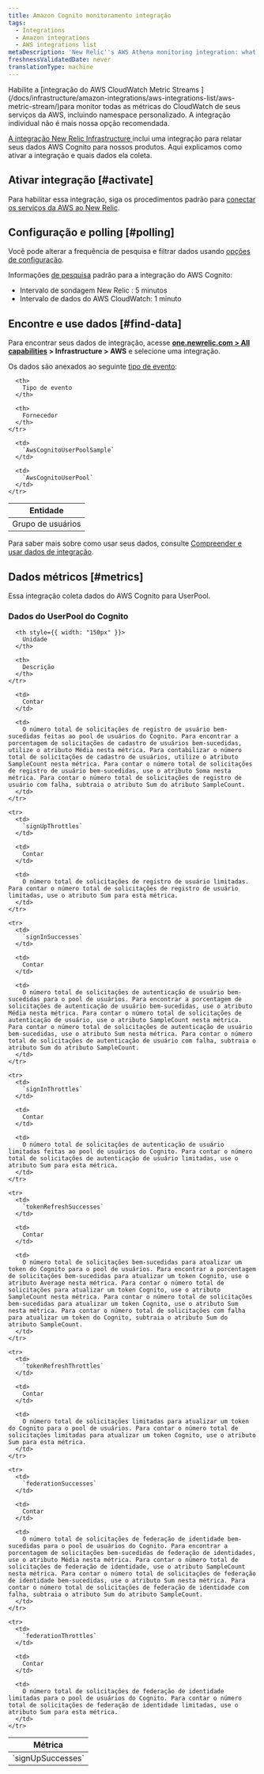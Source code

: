 ```yaml
---
title: Amazon Cognito monitoramento integração
tags:
  - Integrations
  - Amazon integrations
  - AWS integrations list
metaDescription: 'New Relic''s AWS Athena monitoring integration: what data it reports, and how to enable it.'
freshnessValidatedDate: never
translationType: machine
---
```


<Callout variant="important">
  Habilite a [integração do AWS CloudWatch Metric Streams ](/docs/infrastructure/amazon-integrations/aws-integrations-list/aws-metric-stream/)para monitor todas as métricas do CloudWatch de seus serviços da AWS, incluindo namespace personalizado. A integração individual não é mais nossa opção recomendada.
</Callout>

[A integração New Relic Infrastructure ](/docs/infrastructure/integrations-getting-started/getting-started/introduction-infrastructure-integrations)inclui uma integração para relatar seus dados AWS Cognito para nossos produtos. Aqui explicamos como ativar a integração e quais dados ela coleta.

## Ativar integração [#activate]

Para habilitar essa integração, siga os procedimentos padrão para [conectar os serviços da AWS ao New Relic](/docs/infrastructure/infrastructure-integrations/getting-started/connect-aws-integrations-infrastructure).

## Configuração e polling [#polling]

Você pode alterar a frequência de pesquisa e filtrar dados usando [opções de configuração](/docs/integrations/new-relic-integrations/getting-started/configure-polling-frequency-data-collection-cloud-integrations).

Informações [de pesquisa](/docs/infrastructure/amazon-integrations/aws-integrations-list/aws-polling-intervals-infrastructure-integrations) padrão para a integração do AWS Cognito:

* Intervalo de sondagem New Relic : 5 minutos
* Intervalo de dados do AWS CloudWatch: 1 minuto

## Encontre e use dados [#find-data]

Para encontrar seus dados de integração, acesse <DoNotTranslate>**[one.newrelic.com > All capabilities](https://one.newrelic.com/all-capabilities) > Infrastructure > AWS**</DoNotTranslate> e selecione uma integração.

Os dados são anexados ao seguinte [tipo de evento](/docs/data-apis/understand-data/new-relic-data-types/#event-data):

<table>
  <thead>
    <tr>
      <th>
        Entidade
      </th>

      <th>
        Tipo de evento
      </th>

      <th>
        Fornecedor
      </th>
    </tr>
  </thead>

  <tbody>
    <tr>
      <td>
        Grupo de usuários
      </td>

      <td>
        `AwsCognitoUserPoolSample`
      </td>

      <td>
        `AwsCognitoUserPool`
      </td>
    </tr>
  </tbody>
</table>

Para saber mais sobre como usar seus dados, consulte [Compreender e usar dados de integração](/docs/infrastructure/integrations/find-use-infrastructure-integration-data).

## Dados métricos [#metrics]

Essa integração coleta dados do AWS Cognito para UserPool.

### Dados do UserPool do Cognito

<table>
  <thead>
    <tr>
      <th style={{ width: "275px" }}>
        Métrica
      </th>

      <th style={{ width: "150px" }}>
        Unidade
      </th>

      <th>
        Descrição
      </th>
    </tr>
  </thead>

  <tbody>
    <tr>
      <td>
        `signUpSuccesses`
      </td>

      <td>
        Contar
      </td>

      <td>
        O número total de solicitações de registro de usuário bem-sucedidas feitas ao pool de usuários do Cognito. Para encontrar a porcentagem de solicitações de cadastro de usuários bem-sucedidas, utilize o atributo Média nesta métrica. Para contabilizar o número total de solicitações de cadastro de usuários, utilize o atributo SampleCount nesta métrica. Para contar o número total de solicitações de registro de usuário bem-sucedidas, use o atributo Soma nesta métrica. Para contar o número total de solicitações de registro de usuário com falha, subtraia o atributo Sum do atributo SampleCount.
      </td>
    </tr>

    <tr>
      <td>
        `signUpThrottles`
      </td>

      <td>
        Contar
      </td>

      <td>
        O número total de solicitações de registro de usuário limitadas. Para contar o número total de solicitações de registro de usuário limitadas, use o atributo Sum para esta métrica.
      </td>
    </tr>

    <tr>
      <td>
        `signInSuccesses`
      </td>

      <td>
        Contar
      </td>

      <td>
        O número total de solicitações de autenticação de usuário bem-sucedidas para o pool de usuários. Para encontrar a porcentagem de solicitações de autenticação de usuário bem-sucedidas, use o atributo Média nesta métrica. Para contar o número total de solicitações de autenticação de usuário, use o atributo SampleCount nesta métrica. Para contar o número total de solicitações de autenticação de usuário bem-sucedidas, use o atributo Sum nesta métrica. Para contar o número total de solicitações de autenticação de usuário com falha, subtraia o atributo Sum do atributo SampleCount.
      </td>
    </tr>

    <tr>
      <td>
        `signInThrottles`
      </td>

      <td>
        Contar
      </td>

      <td>
        O número total de solicitações de autenticação de usuário limitadas feitas ao pool de usuários do Cognito. Para contar o número total de solicitações de autenticação de usuário limitadas, use o atributo Sum para esta métrica.
      </td>
    </tr>

    <tr>
      <td>
        `tokenRefreshSuccesses`
      </td>

      <td>
        Contar
      </td>

      <td>
        O número total de solicitações bem-sucedidas para atualizar um token do Cognito para o pool de usuários. Para encontrar a porcentagem de solicitações bem-sucedidas para atualizar um token Cognito, use o atributo Average nesta métrica. Para contar o número total de solicitações para atualizar um token Cognito, use o atributo SampleCount nesta métrica. Para contar o número total de solicitações bem-sucedidas para atualizar um token Cognito, use o atributo Sum nesta métrica. Para contar o número total de solicitações com falha para atualizar um token do Cognito, subtraia o atributo Sum do atributo SampleCount.
      </td>
    </tr>

    <tr>
      <td>
        `tokenRefreshThrottles`
      </td>

      <td>
        Contar
      </td>

      <td>
        O número total de solicitações limitadas para atualizar um token do Cognito para o pool de usuários. Para contar o número total de solicitações limitadas para atualizar um token Cognito, use o atributo Sum para esta métrica.
      </td>
    </tr>

    <tr>
      <td>
        `federationSuccesses`
      </td>

      <td>
        Contar
      </td>

      <td>
        O número total de solicitações de federação de identidade bem-sucedidas para o pool de usuários do Cognito. Para encontrar a porcentagem de solicitações bem-sucedidas de federação de identidades, use o atributo Média nesta métrica. Para contar o número total de solicitações de federação de identidade, use o atributo SampleCount nesta métrica. Para contar o número total de solicitações de federação de identidade bem-sucedidas, use o atributo Sum nesta métrica. Para contar o número total de solicitações de federação de identidade com falha, subtraia o atributo Sum do atributo SampleCount.
      </td>
    </tr>

    <tr>
      <td>
        `federationThrottles`
      </td>

      <td>
        Contar
      </td>

      <td>
        O número total de solicitações de federação de identidade limitadas para o pool de usuários do Cognito. Para contar o número total de solicitações de federação de identidade limitadas, use o atributo Sum para esta métrica.
      </td>
    </tr>
  </tbody>
</table>